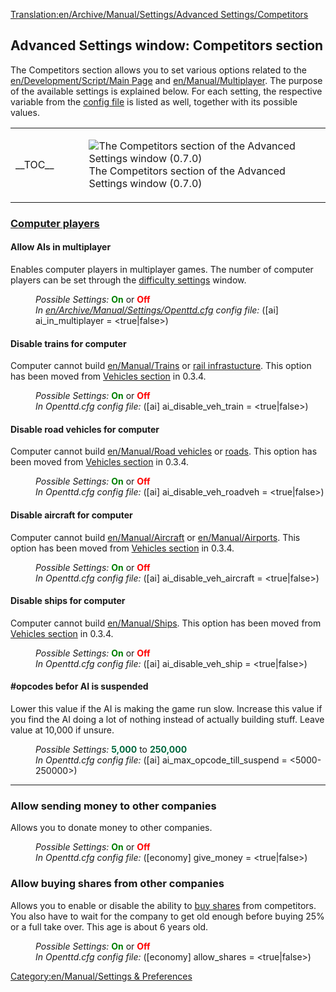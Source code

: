 [[Translation:en/Archive/Manual/Settings/Advanced Settings/Competitors]]
{{en/Warning|Information on this page applies to 0.7.x and up. See [[en/Archive/Manual/Settings/Configuring patches]] for information of how to change settings in 0.6.x and earlier.}}
{{en/Archive/Manual/Settings/Advanced Settings}}

==Advanced Settings window: Competitors section==
The Competitors section allows you to set various options related to the [[en/Development/Script/Main Page]] and [[en/Manual/Multiplayer]]. The purpose of the available settings is explained below. For each setting, the respective variable from the [[en/Archive/Manual/Settings/Openttd.cfg|config file]] is listed as well, together with its possible values.
{| align="center"
|- valign="top"
|__TOC__
|[[File:en/Archive/Manual/Settings/Advset competitors.png|frame|left|The Competitors section of the Advanced Settings window (0.7.0)]]
|}

===<u>Computer players</u>===
====Allow AIs in multiplayer====
{{en/Feature|0.4|align="right"|text=(since 0.4.5)}}
Enables computer players in multiplayer games. The number of computer players can be set through the [[en/Archive/Manual/Settings/Difficulty|difficulty settings]] window.
:''Possible Settings:'' <span style="color:green">'''On'''</span> or <span style="color:red">'''Off'''</span>
:''In [[en/Archive/Manual/Settings/Openttd.cfg]] config file:'' ([ai] ai_in_multiplayer = <true|false>)

====Disable trains for computer====
{{en/Feature|Old|align="right"|text=(since 0.3.2)}}
Computer cannot build [[en/Manual/Trains]] or [[en/Manual/Railway construction|rail infrastucture]].
This option has been moved from [[en/Archive/Manual/Settings/Configuring patches/Vehicles#disable-trains-for-computer|Vehicles section]] in 0.3.4.
:''Possible Settings:'' <span style="color:green">'''On'''</span> or <span style="color:red">'''Off'''</span>
:''In Openttd.cfg config file:'' ([ai] ai_disable_veh_train = <true|false>)

====Disable road vehicles for computer====
{{en/Feature|Old|align="right"|text=(since 0.3.2)}}
Computer cannot build [[en/Manual/Road vehicles]] or [[en/Manual/Roadway construction|roads]]. This option has been moved from [[en/Archive/Manual/Settings/Configuring patches/Vehicles#disable-road-vehicles-for-computer|Vehicles section]] in 0.3.4.
:''Possible Settings:'' <span style="color:green">'''On'''</span> or <span style="color:red">'''Off'''</span>
:''In Openttd.cfg config file:'' ([ai] ai_disable_veh_roadveh = <true|false>)

====Disable aircraft for computer====
{{en/Feature|Old|align="right"|text=(since 0.3.2)}}
Computer cannot build [[en/Manual/Aircraft]] or [[en/Manual/Airports]]. This option has been moved from [[en/Archive/Manual/Settings/Configuring patches/Vehicles#disable-aircraft-for-computer|Vehicles section]] in 0.3.4.
:''Possible Settings:'' <span style="color:green">'''On'''</span> or <span style="color:red">'''Off'''</span>
:''In Openttd.cfg config file:'' ([ai] ai_disable_veh_aircraft = <true|false>)

====Disable ships for computer====
{{en/Feature|Old|align="right"|text=(since 0.3.2)}}
Computer cannot build [[en/Manual/Ships]]. This option has been moved from [[en/Archive/Manual/Settings/Configuring patches/Vehicles#disable-ships-for-computer|Vehicles section]] in 0.3.4.
:''Possible Settings:'' <span style="color:green">'''On'''</span> or <span style="color:red">'''Off'''</span>
:''In Openttd.cfg config file:'' ([ai] ai_disable_veh_ship = <true|false>)

====#opcodes befor AI is suspended====
{{en/Feature|0.7|align="right"|text=(since 0.7.0)}}
Lower this value if the AI is making the game run slow. Increase this value if you find the AI doing a lot of nothing instead of actually building stuff. Leave value at 10,000 if unsure.
:''Possible Settings:'' <span style="color:#00693E">'''5,000'''</span> to <span style="color:#00693E">'''250,000'''</span>
:''In Openttd.cfg config file:'' ([ai] ai_max_opcode_till_suspend = <5000-250000>)
{{en/-}}
----
===Allow sending money to other companies===
{{en/Feature|0.7|align="right"|text=(since 0.7.0)}}
Allows you to donate money to other companies.
:''Possible Settings:'' <span style="color:green">'''On'''</span> or <span style="color:red">'''Off'''</span>
:''In Openttd.cfg config file:'' ([economy] give_money = <true|false>)
{{en/-}}
===Allow buying shares from other companies===
{{en/Feature|0.7|align="right"|text=(since 0.7.0)}}
Allows you to enable or disable the ability to [[en/Manual/Economy|buy shares]] from competitors. You also have to wait for the company to get old enough before buying 25% or a full take over. This age is about 6 years old.
:''Possible Settings:'' <span style="color:green">'''On'''</span> or <span style="color:red">'''Off'''</span>
:''In Openttd.cfg config file:'' ([economy] allow_shares = <true|false>)
{{en/-}}


[[Category:en/Manual/Settings & Preferences]]